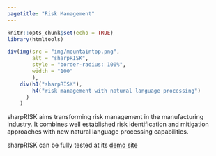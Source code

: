 ```yaml
---
pagetitle: "Risk Management"
---
```


```r
knitr::opts_chunk$set(echo = TRUE)
library(htmltools)
```

```r

div(img(src = "img/mountaintop.png",
        alt = "sharpRISK",
        style = "border-radius: 100%",
        width = "100"
        ),
    div(h1("sharpRISK"),
        h4("risk management with natural language processing")
      )
    )
```

sharpRISK aims transforming risk management in the manufacturing industry. 
It combines well established risk identification and mitigation approaches with new natural language processing capabilities.

sharpRISK can be fully tested at its [demo site](https://red-datafactory.shinyapps.io/sharprisk/)